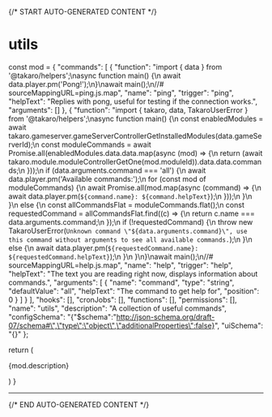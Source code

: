 {/* START AUTO-GENERATED CONTENT */}

# utils

  const mod = {
  "commands": [
    {
      "function": "import { data } from '@takaro/helpers';\nasync function main() {\n    await data.player.pm('Pong!');\n}\nawait main();\n//# sourceMappingURL=ping.js.map",
      "name": "ping",
      "trigger": "ping",
      "helpText": "Replies with pong, useful for testing if the connection works.",
      "arguments": []
    },
    {
      "function": "import { takaro, data, TakaroUserError } from '@takaro/helpers';\nasync function main() {\n    const enabledModules = await takaro.gameserver.gameServerControllerGetInstalledModules(data.gameServerId);\n    const moduleCommands = await Promise.all(enabledModules.data.data.map(async (mod) => {\n        return (await takaro.module.moduleControllerGetOne(mod.moduleId)).data.data.commands;\n    }));\n    if (data.arguments.command === 'all') {\n        await data.player.pm('Available commands:');\n        for (const mod of moduleCommands) {\n            await Promise.all(mod.map(async (command) => {\n                await data.player.pm(`${command.name}: ${command.helpText}`);\n            }));\n        }\n    }\n    else {\n        const allCommandsFlat = moduleCommands.flat();\n        const requestedCommand = allCommandsFlat.find((c) => {\n            return c.name === data.arguments.command;\n        });\n        if (!requestedCommand) {\n            throw new TakaroUserError(`Unknown command \"${data.arguments.command}\", use this command without arguments to see all available commands.`);\n        }\n        else {\n            await data.player.pm(`${requestedCommand.name}: ${requestedCommand.helpText}`);\n        }\n    }\n}\nawait main();\n//# sourceMappingURL=help.js.map",
      "name": "help",
      "trigger": "help",
      "helpText": "The text you are reading right now, displays information about commands.",
      "arguments": [
        {
          "name": "command",
          "type": "string",
          "defaultValue": "all",
          "helpText": "The command to get help for",
          "position": 0
        }
      ]
    }
  ],
  "hooks": [],
  "cronJobs": [],
  "functions": [],
  "permissions": [],
  "name": "utils",
  "description": "A collection of useful commands",
  "configSchema": "{\"$schema\":\"http://json-schema.org/draft-07/schema#\",\"type\":\"object\",\"additionalProperties\":false}",
  "uiSchema": "{}"
};

  return (
    <div>
      <p>{mod.description}</p>
      <Commands commands={mod.commands} />
      <CronJobs cronJobs={mod.cronJobs} />
      <Hooks hooks={mod.hooks} />
      <Config configSchema={mod.configSchema} />
    </div>
  )
}

<Module />

---
{/* END AUTO-GENERATED CONTENT */}